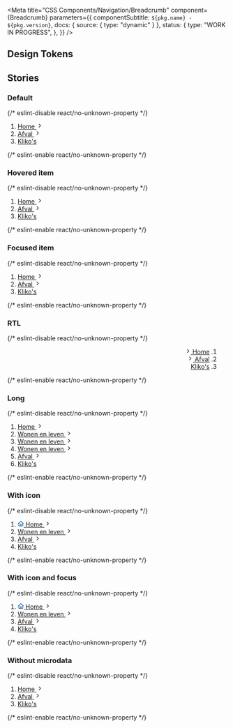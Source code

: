 

<Meta
  title="CSS Components/Navigation/Breadcrumb"
  component={Breadcrumb}
  parameters={{
    componentSubtitle: `${pkg.name} - ${pkg.version}`,
    docs: { source: { type: "dynamic" } },
    status: {
      type: "WORK IN PROGRESS",
    },
  }}
/>

<Description markdown={readme} />

## Design Tokens

<DesignTokenDocBlock categoryName="Breadcrumb" viewType="table" />

## Stories

### Default

<Canvas>
  {/* eslint-disable react/no-unknown-property */}
  <Story name="Default">
    <nav class="denhaag-breadcrumb">
      <ol class="denhaag-breadcrumb__list" itemscope itemtype="https://schema.org/BreadcrumbList">
        <li
          class="denhaag-breadcrumb__item"
          itemscope
          itemtype="https://schema.org/ListItem"
          itemprop="itemListElement"
        >
          <a class="denhaag-breadcrumb__link" href="https://example.com/" itemprop="item">
            <span class="denhaag-breadcrumb__text" itemprop="name">
              Home
            </span>
            <svg
              width="1em"
              height="1em"
              viewBox="0 0 24 24"
              fill="none"
              xmlns="http://www.w3.org/2000/svg"
              class="denhaag-icon"
              focusable="false"
              aria-hidden="true"
              shape-rendering="auto"
            >
              <path
                d="M9.293 18.707a1 1 0 010-1.414L14.586 12 9.293 6.707a1 1 0 011.414-1.414l6 6a1 1 0 010 1.414l-6 6a1 1 0 01-1.414 0z"
                fill="currentColor"
              ></path>
            </svg>
            <meta itemprop="position" content="1" />
          </a>
        </li>
        <li
          class="denhaag-breadcrumb__item"
          itemscope
          itemtype="https://schema.org/ListItem"
          itemprop="itemListElement"
        >
          <a class="denhaag-breadcrumb__link" href="https://example.com/a/" itemprop="item">
            <span class="denhaag-breadcrumb__text" itemprop="name">
              Afval
            </span>
            <svg
              width="1em"
              height="1em"
              viewBox="0 0 24 24"
              fill="none"
              xmlns="http://www.w3.org/2000/svg"
              class="denhaag-icon"
              focusable="false"
              aria-hidden="true"
              shape-rendering="auto"
            >
              <path
                d="M9.293 18.707a1 1 0 010-1.414L14.586 12 9.293 6.707a1 1 0 011.414-1.414l6 6a1 1 0 010 1.414l-6 6a1 1 0 01-1.414 0z"
                fill="currentColor"
              ></path>
            </svg>
            <meta itemprop="position" content="2" />
          </a>
        </li>
        <li
          class="denhaag-breadcrumb__item"
          itemscope
          itemtype="https://schema.org/ListItem"
          itemprop="itemListElement"
        >
          <a
            class="denhaag-breadcrumb__link denhaag-breadcrumb__link--current"
            href="https://example.com/a/b/"
            aria-current="location"
            itemprop="item"
          >
            <span class="denhaag-breadcrumb__text" itemprop="name">
              Kliko&apos;s
            </span>
            <meta itemprop="position" content="3" />
          </a>
        </li>
      </ol>
    </nav>
  </Story>
  {/* eslint-enable react/no-unknown-property */}
</Canvas>

### Hovered item

<Canvas>
  {/* eslint-disable react/no-unknown-property */}
  <Story name="Hovered item">
    <nav class="denhaag-breadcrumb">
      <ol class="denhaag-breadcrumb__list" itemscope itemtype="https://schema.org/BreadcrumbList">
        <li
          class="denhaag-breadcrumb__item"
          itemscope
          itemtype="https://schema.org/ListItem"
          itemprop="itemListElement"
        >
          <a
            class="denhaag-breadcrumb__link denhaag-breadcrumb__link--hover"
            href="https://example.com/"
            itemprop="item"
          >
            <span class="denhaag-breadcrumb__text" itemprop="name">
              Home
            </span>
            <svg
              width="1em"
              height="1em"
              viewBox="0 0 24 24"
              fill="none"
              xmlns="http://www.w3.org/2000/svg"
              class="denhaag-icon"
              focusable="false"
              aria-hidden="true"
              shape-rendering="auto"
            >
              <path
                d="M9.293 18.707a1 1 0 010-1.414L14.586 12 9.293 6.707a1 1 0 011.414-1.414l6 6a1 1 0 010 1.414l-6 6a1 1 0 01-1.414 0z"
                fill="currentColor"
              ></path>
            </svg>
            <meta itemprop="position" content="1" />
          </a>
        </li>
        <li
          class="denhaag-breadcrumb__item"
          itemscope
          itemtype="https://schema.org/ListItem"
          itemprop="itemListElement"
        >
          <a class="denhaag-breadcrumb__link" href="https://example.com/a/" itemprop="item">
            <span class="denhaag-breadcrumb__text" itemprop="name">
              Afval
            </span>
            <svg
              width="1em"
              height="1em"
              viewBox="0 0 24 24"
              fill="none"
              xmlns="http://www.w3.org/2000/svg"
              class="denhaag-icon"
              focusable="false"
              aria-hidden="true"
              shape-rendering="auto"
            >
              <path
                d="M9.293 18.707a1 1 0 010-1.414L14.586 12 9.293 6.707a1 1 0 011.414-1.414l6 6a1 1 0 010 1.414l-6 6a1 1 0 01-1.414 0z"
                fill="currentColor"
              ></path>
            </svg>
            <meta itemprop="position" content="2" />
          </a>
        </li>
        <li
          class="denhaag-breadcrumb__item"
          itemscope
          itemtype="https://schema.org/ListItem"
          itemprop="itemListElement"
        >
          <a
            class="denhaag-breadcrumb__link denhaag-breadcrumb__link--current"
            href="https://example.com/a/b/"
            aria-current="location"
            itemprop="item"
          >
            <span class="denhaag-breadcrumb__text" itemprop="name">
              Kliko&apos;s
            </span>
            <meta itemprop="position" content="3" />
          </a>
        </li>
      </ol>
    </nav>
  </Story>
  {/* eslint-enable react/no-unknown-property */}
</Canvas>

### Focused item

<Canvas>
  {/* eslint-disable react/no-unknown-property */}
  <Story name="Focused item">
    <nav class="denhaag-breadcrumb">
      <ol class="denhaag-breadcrumb__list" itemscope itemtype="https://schema.org/BreadcrumbList">
        <li
          class="denhaag-breadcrumb__item"
          itemscope
          itemtype="https://schema.org/ListItem"
          itemprop="itemListElement"
        >
          <a
            class="denhaag-breadcrumb__link denhaag-breadcrumb__link--focus"
            href="https://example.com/"
            itemprop="item"
          >
            <span class="denhaag-breadcrumb__text" itemprop="name">
              Home
            </span>
            <svg
              width="1em"
              height="1em"
              viewBox="0 0 24 24"
              fill="none"
              xmlns="http://www.w3.org/2000/svg"
              class="denhaag-icon"
              focusable="false"
              aria-hidden="true"
              shape-rendering="auto"
            >
              <path
                d="M9.293 18.707a1 1 0 010-1.414L14.586 12 9.293 6.707a1 1 0 011.414-1.414l6 6a1 1 0 010 1.414l-6 6a1 1 0 01-1.414 0z"
                fill="currentColor"
              ></path>
            </svg>
            <meta itemprop="position" content="1" />
          </a>
        </li>
        <li
          class="denhaag-breadcrumb__item"
          itemscope
          itemtype="https://schema.org/ListItem"
          itemprop="itemListElement"
        >
          <a class="denhaag-breadcrumb__link" href="https://example.com/a/" itemprop="item">
            <span class="denhaag-breadcrumb__text" itemprop="name">
              Afval
            </span>
            <svg
              width="1em"
              height="1em"
              viewBox="0 0 24 24"
              fill="none"
              xmlns="http://www.w3.org/2000/svg"
              class="denhaag-icon"
              focusable="false"
              aria-hidden="true"
              shape-rendering="auto"
            >
              <path
                d="M9.293 18.707a1 1 0 010-1.414L14.586 12 9.293 6.707a1 1 0 011.414-1.414l6 6a1 1 0 010 1.414l-6 6a1 1 0 01-1.414 0z"
                fill="currentColor"
              ></path>
            </svg>
            <meta itemprop="position" content="2" />
          </a>
        </li>
        <li
          class="denhaag-breadcrumb__item"
          itemscope
          itemtype="https://schema.org/ListItem"
          itemprop="itemListElement"
        >
          <a
            class="denhaag-breadcrumb__link denhaag-breadcrumb__link--current"
            href="https://example.com/a/b/"
            aria-current="location"
            itemprop="item"
          >
            <span class="denhaag-breadcrumb__text" itemprop="name">
              Kliko&apos;s
            </span>
            <meta itemprop="position" content="3" />
          </a>
        </li>
      </ol>
    </nav>
  </Story>
  {/* eslint-enable react/no-unknown-property */}
</Canvas>

### RTL

<Canvas>
  {/* eslint-disable react/no-unknown-property */}
  <Story name="RTL">
    <nav class="denhaag-breadcrumb" dir="rtl">
      <ol class="denhaag-breadcrumb__list" itemscope itemtype="https://schema.org/BreadcrumbList">
        <li
          class="denhaag-breadcrumb__item"
          itemscope
          itemtype="https://schema.org/ListItem"
          itemprop="itemListElement"
        >
          <a
            class="denhaag-breadcrumb__link denhaag-breadcrumb__link--hover"
            href="https://example.com/"
            itemprop="item"
          >
            <span class="denhaag-breadcrumb__text" itemprop="name">
              Home
            </span>
            <svg
              width="1em"
              height="1em"
              viewBox="0 0 24 24"
              fill="none"
              xmlns="http://www.w3.org/2000/svg"
              class="denhaag-icon"
              focusable="false"
              aria-hidden="true"
              shape-rendering="auto"
            >
              <path
                d="M9.293 18.707a1 1 0 010-1.414L14.586 12 9.293 6.707a1 1 0 011.414-1.414l6 6a1 1 0 010 1.414l-6 6a1 1 0 01-1.414 0z"
                fill="currentColor"
              ></path>
            </svg>
            <meta itemprop="position" content="1" />
          </a>
        </li>
        <li
          class="denhaag-breadcrumb__item"
          itemscope
          itemtype="https://schema.org/ListItem"
          itemprop="itemListElement"
        >
          <a class="denhaag-breadcrumb__link" href="https://example.com/a/" itemprop="item">
            <span class="denhaag-breadcrumb__text" itemprop="name">
              Afval
            </span>
            <svg
              width="1em"
              height="1em"
              viewBox="0 0 24 24"
              fill="none"
              xmlns="http://www.w3.org/2000/svg"
              class="denhaag-icon"
              focusable="false"
              aria-hidden="true"
              shape-rendering="auto"
            >
              <path
                d="M9.293 18.707a1 1 0 010-1.414L14.586 12 9.293 6.707a1 1 0 011.414-1.414l6 6a1 1 0 010 1.414l-6 6a1 1 0 01-1.414 0z"
                fill="currentColor"
              ></path>
            </svg>
            <meta itemprop="position" content="2" />
          </a>
        </li>
        <li
          class="denhaag-breadcrumb__item"
          itemscope
          itemtype="https://schema.org/ListItem"
          itemprop="itemListElement"
        >
          <a
            class="denhaag-breadcrumb__link denhaag-breadcrumb__link--current"
            href="https://example.com/a/b/"
            aria-current="location"
            itemprop="item"
          >
            <span class="denhaag-breadcrumb__text" itemprop="name">
              Kliko&apos;s
            </span>
            <meta itemprop="position" content="3" />
          </a>
        </li>
      </ol>
    </nav>
  </Story>
  {/* eslint-enable react/no-unknown-property */}
</Canvas>

### Long

<Canvas>
  {/* eslint-disable react/no-unknown-property */}
  <Story name="Long">
    <nav class="denhaag-breadcrumb">
      <ol class="denhaag-breadcrumb__list" itemscope itemtype="https://schema.org/BreadcrumbList">
        <li
          class="denhaag-breadcrumb__item"
          itemscope
          itemtype="https://schema.org/ListItem"
          itemprop="itemListElement"
        >
          <a class="denhaag-breadcrumb__link" href="https://example.com/" itemprop="item">
            <span class="denhaag-breadcrumb__text" itemprop="name">
              Home
            </span>
            <svg
              width="1em"
              height="1em"
              viewBox="0 0 24 24"
              fill="none"
              xmlns="http://www.w3.org/2000/svg"
              class="denhaag-icon"
              focusable="false"
              aria-hidden="true"
              shape-rendering="auto"
            >
              <path
                d="M9.293 18.707a1 1 0 010-1.414L14.586 12 9.293 6.707a1 1 0 011.414-1.414l6 6a1 1 0 010 1.414l-6 6a1 1 0 01-1.414 0z"
                fill="currentColor"
              ></path>
            </svg>
            <meta itemprop="position" content="1" />
          </a>
        </li>
        <li
          class="denhaag-breadcrumb__item denhaag-breadcrumb__item--hidden"
          itemscope
          itemtype="https://schema.org/ListItem"
          itemprop="itemListElement"
        >
          <a class="denhaag-breadcrumb__link" href="https://example.com/a/" itemprop="item">
            <span class="denhaag-breadcrumb__text" itemprop="name">
              Wonen en leven
            </span>
            <svg
              width="1em"
              height="1em"
              viewBox="0 0 24 24"
              fill="none"
              xmlns="http://www.w3.org/2000/svg"
              class="denhaag-icon"
              focusable="false"
              aria-hidden="true"
              shape-rendering="auto"
            >
              <path
                d="M9.293 18.707a1 1 0 010-1.414L14.586 12 9.293 6.707a1 1 0 011.414-1.414l6 6a1 1 0 010 1.414l-6 6a1 1 0 01-1.414 0z"
                fill="currentColor"
              ></path>
            </svg>
            <meta itemprop="position" content="2" />
          </a>
        </li>
        <li
          class="denhaag-breadcrumb__item denhaag-breadcrumb__item--hidden"
          itemscope
          itemtype="https://schema.org/ListItem"
          itemprop="itemListElement"
        >
          <a class="denhaag-breadcrumb__link" href="https://example.com/a/" itemprop="item">
            <span class="denhaag-breadcrumb__text" itemprop="name">
              Wonen en leven
            </span>
            <svg
              width="1em"
              height="1em"
              viewBox="0 0 24 24"
              fill="none"
              xmlns="http://www.w3.org/2000/svg"
              class="denhaag-icon"
              focusable="false"
              aria-hidden="true"
              shape-rendering="auto"
            >
              <path
                d="M9.293 18.707a1 1 0 010-1.414L14.586 12 9.293 6.707a1 1 0 011.414-1.414l6 6a1 1 0 010 1.414l-6 6a1 1 0 01-1.414 0z"
                fill="currentColor"
              ></path>
            </svg>
            <meta itemprop="position" content="2" />
          </a>
        </li>
        <li
          class="denhaag-breadcrumb__item"
          itemscope
          itemtype="https://schema.org/ListItem"
          itemprop="itemListElement"
        >
          <a class="denhaag-breadcrumb__link" href="https://example.com/a/" itemprop="item">
            <span class="denhaag-breadcrumb__text" itemprop="name">
              Wonen en leven
            </span>
            <svg
              width="1em"
              height="1em"
              viewBox="0 0 24 24"
              fill="none"
              xmlns="http://www.w3.org/2000/svg"
              class="denhaag-icon"
              focusable="false"
              aria-hidden="true"
              shape-rendering="auto"
            >
              <path
                d="M9.293 18.707a1 1 0 010-1.414L14.586 12 9.293 6.707a1 1 0 011.414-1.414l6 6a1 1 0 010 1.414l-6 6a1 1 0 01-1.414 0z"
                fill="currentColor"
              ></path>
            </svg>
            <meta itemprop="position" content="2" />
          </a>
        </li>
        <li
          class="denhaag-breadcrumb__item"
          itemscope
          itemtype="https://schema.org/ListItem"
          itemprop="itemListElement"
        >
          <a class="denhaag-breadcrumb__link" href="https://example.com/a/b/" itemprop="item">
            <span class="denhaag-breadcrumb__text" itemprop="name">
              Afval
            </span>
            <svg
              width="1em"
              height="1em"
              viewBox="0 0 24 24"
              fill="none"
              xmlns="http://www.w3.org/2000/svg"
              class="denhaag-icon"
              focusable="false"
              aria-hidden="true"
              shape-rendering="auto"
            >
              <path
                d="M9.293 18.707a1 1 0 010-1.414L14.586 12 9.293 6.707a1 1 0 011.414-1.414l6 6a1 1 0 010 1.414l-6 6a1 1 0 01-1.414 0z"
                fill="currentColor"
              ></path>
            </svg>
            <meta itemprop="position" content="3" />
          </a>
        </li>
        <li
          class="denhaag-breadcrumb__item"
          itemscope
          itemtype="https://schema.org/ListItem"
          itemprop="itemListElement"
        >
          <a
            class="denhaag-breadcrumb__link denhaag-breadcrumb__link--current"
            href="https://example.com/a/b/c/"
            aria-current="location"
            itemprop="item"
          >
            <span class="denhaag-breadcrumb__text" itemprop="name">
              Kliko&apos;s
            </span>
            <meta itemprop="position" content="4" />
          </a>
        </li>
      </ol>
    </nav>
  </Story>
  {/* eslint-enable react/no-unknown-property */}
</Canvas>

### With icon

<Canvas>
  {/* eslint-disable react/no-unknown-property */}
  <Story name="With icon">
    <nav class="denhaag-breadcrumb">
      <ol class="denhaag-breadcrumb__list" itemscope itemtype="https://schema.org/BreadcrumbList">
        <li
          class="denhaag-breadcrumb__item"
          itemscope
          itemtype="https://schema.org/ListItem"
          itemprop="itemListElement"
        >
          <a class="denhaag-breadcrumb__link" href="https://example.com/" itemprop="item">
            <svg
              width="1em"
              height="1em"
              viewBox="0 0 18 17"
              class="denhaag-icon"
              fill="currentColor"
              xmlns="http://www.w3.org/2000/svg"
            >
              <path
                d="M8.4467 0.877484C8.76244 0.596828 9.23823 0.596828 9.55397 0.877484L17.054 7.54415C17.398 7.84992 17.4289 8.37664 17.1232 8.72063C16.8174 9.06461 16.2907 9.0956 15.9467 8.78983L15.667 8.54121V14.8337C15.667 15.7541 14.9208 16.5003 14.0003 16.5003H4.00033C3.07986 16.5003 2.33367 15.7541 2.33367 14.8337V8.54121L2.05397 8.78983C1.70999 9.0956 1.18326 9.06461 0.877493 8.72063C0.571728 8.37664 0.602712 7.84992 0.946698 7.54415L8.4467 0.877484ZM4.00033 7.05973V14.8337H6.50033V10.667C6.50033 10.2068 6.87343 9.83366 7.33367 9.83366H10.667C11.1272 9.83366 11.5003 10.2068 11.5003 10.667V14.8337H14.0003V7.05973L9.00033 2.61529L4.00033 7.05973ZM9.83367 14.8337V11.5003H8.167V14.8337H9.83367Z"
                fill="#1261A3"
              />
            </svg>
            <span class="denhaag-breadcrumb__text" itemprop="name">
              Home
            </span>
            <svg
              width="1em"
              height="1em"
              viewBox="0 0 24 24"
              fill="none"
              xmlns="http://www.w3.org/2000/svg"
              class="denhaag-icon"
              focusable="false"
              aria-hidden="true"
              shape-rendering="auto"
            >
              <path
                d="M9.293 18.707a1 1 0 010-1.414L14.586 12 9.293 6.707a1 1 0 011.414-1.414l6 6a1 1 0 010 1.414l-6 6a1 1 0 01-1.414 0z"
                fill="currentColor"
              ></path>
            </svg>
            <meta itemprop="position" content="1" />
          </a>
        </li>
        <li
          class="denhaag-breadcrumb__item"
          itemscope
          itemtype="https://schema.org/ListItem"
          itemprop="itemListElement"
        >
          <a class="denhaag-breadcrumb__link" href="https://example.com/a/" itemprop="item">
            <span class="denhaag-breadcrumb__text" itemprop="name">
              Wonen en leven
            </span>
            <svg
              width="1em"
              height="1em"
              viewBox="0 0 24 24"
              fill="none"
              xmlns="http://www.w3.org/2000/svg"
              class="denhaag-icon"
              focusable="false"
              aria-hidden="true"
              shape-rendering="auto"
            >
              <path
                d="M9.293 18.707a1 1 0 010-1.414L14.586 12 9.293 6.707a1 1 0 011.414-1.414l6 6a1 1 0 010 1.414l-6 6a1 1 0 01-1.414 0z"
                fill="currentColor"
              ></path>
            </svg>
            <meta itemprop="position" content="2" />
          </a>
        </li>
        <li
          class="denhaag-breadcrumb__item"
          itemscope
          itemtype="https://schema.org/ListItem"
          itemprop="itemListElement"
        >
          <a class="denhaag-breadcrumb__link" href="https://example.com/a/b/" itemprop="item">
            <span class="denhaag-breadcrumb__text" itemprop="name">
              Afval
            </span>
            <svg
              width="1em"
              height="1em"
              viewBox="0 0 24 24"
              fill="none"
              xmlns="http://www.w3.org/2000/svg"
              class="denhaag-icon"
              focusable="false"
              aria-hidden="true"
              shape-rendering="auto"
            >
              <path
                d="M9.293 18.707a1 1 0 010-1.414L14.586 12 9.293 6.707a1 1 0 011.414-1.414l6 6a1 1 0 010 1.414l-6 6a1 1 0 01-1.414 0z"
                fill="currentColor"
              ></path>
            </svg>
            <meta itemprop="position" content="3" />
          </a>
        </li>
        <li
          class="denhaag-breadcrumb__item"
          itemscope
          itemtype="https://schema.org/ListItem"
          itemprop="itemListElement"
        >
          <a
            class="denhaag-breadcrumb__link denhaag-breadcrumb__link--current"
            href="https://example.com/a/b/c/"
            aria-current="location"
            itemprop="item"
          >
            <span class="denhaag-breadcrumb__text" itemprop="name">
              Kliko&apos;s
            </span>
            <meta itemprop="position" content="4" />
          </a>
        </li>
      </ol>
    </nav>
  </Story>
  {/* eslint-enable react/no-unknown-property */}
</Canvas>

### With icon and focus

<Canvas>
  {/* eslint-disable react/no-unknown-property */}
  <Story name="With icon and focus">
    <nav class="denhaag-breadcrumb">
      <ol class="denhaag-breadcrumb__list" itemscope itemtype="https://schema.org/BreadcrumbList">
        <li
          class="denhaag-breadcrumb__item"
          itemscope
          itemtype="https://schema.org/ListItem"
          itemprop="itemListElement"
        >
          <a
            class="denhaag-breadcrumb__link denhaag-breadcrumb__link--focus"
            href="https://example.com/"
            itemprop="item"
          >
            <svg
              width="1em"
              height="1em"
              viewBox="0 0 18 17"
              class="denhaag-icon"
              fill="currentColor"
              xmlns="http://www.w3.org/2000/svg"
            >
              <path
                d="M8.4467 0.877484C8.76244 0.596828 9.23823 0.596828 9.55397 0.877484L17.054 7.54415C17.398 7.84992 17.4289 8.37664 17.1232 8.72063C16.8174 9.06461 16.2907 9.0956 15.9467 8.78983L15.667 8.54121V14.8337C15.667 15.7541 14.9208 16.5003 14.0003 16.5003H4.00033C3.07986 16.5003 2.33367 15.7541 2.33367 14.8337V8.54121L2.05397 8.78983C1.70999 9.0956 1.18326 9.06461 0.877493 8.72063C0.571728 8.37664 0.602712 7.84992 0.946698 7.54415L8.4467 0.877484ZM4.00033 7.05973V14.8337H6.50033V10.667C6.50033 10.2068 6.87343 9.83366 7.33367 9.83366H10.667C11.1272 9.83366 11.5003 10.2068 11.5003 10.667V14.8337H14.0003V7.05973L9.00033 2.61529L4.00033 7.05973ZM9.83367 14.8337V11.5003H8.167V14.8337H9.83367Z"
                fill="#1261A3"
              />
            </svg>
            <span class="denhaag-breadcrumb__text" itemprop="name">
              Home
            </span>
            <svg
              width="1em"
              height="1em"
              viewBox="0 0 24 24"
              fill="none"
              xmlns="http://www.w3.org/2000/svg"
              class="denhaag-icon"
              focusable="false"
              aria-hidden="true"
              shape-rendering="auto"
            >
              <path
                d="M9.293 18.707a1 1 0 010-1.414L14.586 12 9.293 6.707a1 1 0 011.414-1.414l6 6a1 1 0 010 1.414l-6 6a1 1 0 01-1.414 0z"
                fill="currentColor"
              ></path>
            </svg>
            <meta itemprop="position" content="1" />
          </a>
        </li>
        <li
          class="denhaag-breadcrumb__item"
          itemscope
          itemtype="https://schema.org/ListItem"
          itemprop="itemListElement"
        >
          <a class="denhaag-breadcrumb__link" href="https://example.com/a/" itemprop="item">
            <span class="denhaag-breadcrumb__text" itemprop="name">
              Wonen en leven
            </span>
            <svg
              width="1em"
              height="1em"
              viewBox="0 0 24 24"
              fill="none"
              xmlns="http://www.w3.org/2000/svg"
              class="denhaag-icon"
              focusable="false"
              aria-hidden="true"
              shape-rendering="auto"
            >
              <path
                d="M9.293 18.707a1 1 0 010-1.414L14.586 12 9.293 6.707a1 1 0 011.414-1.414l6 6a1 1 0 010 1.414l-6 6a1 1 0 01-1.414 0z"
                fill="currentColor"
              ></path>
            </svg>
            <meta itemprop="position" content="2" />
          </a>
        </li>
        <li
          class="denhaag-breadcrumb__item"
          itemscope
          itemtype="https://schema.org/ListItem"
          itemprop="itemListElement"
        >
          <a class="denhaag-breadcrumb__link" href="https://example.com/a/b/" itemprop="item">
            <span class="denhaag-breadcrumb__text" itemprop="name">
              Afval
            </span>
            <svg
              width="1em"
              height="1em"
              viewBox="0 0 24 24"
              fill="none"
              xmlns="http://www.w3.org/2000/svg"
              class="denhaag-icon"
              focusable="false"
              aria-hidden="true"
              shape-rendering="auto"
            >
              <path
                d="M9.293 18.707a1 1 0 010-1.414L14.586 12 9.293 6.707a1 1 0 011.414-1.414l6 6a1 1 0 010 1.414l-6 6a1 1 0 01-1.414 0z"
                fill="currentColor"
              ></path>
            </svg>
            <meta itemprop="position" content="3" />
          </a>
        </li>
        <li
          class="denhaag-breadcrumb__item"
          itemscope
          itemtype="https://schema.org/ListItem"
          itemprop="itemListElement"
        >
          <a
            class="denhaag-breadcrumb__link denhaag-breadcrumb__link--current"
            href="https://example.com/a/b/c/"
            aria-current="location"
            itemprop="item"
          >
            <span class="denhaag-breadcrumb__text" itemprop="name">
              Kliko&apos;s
            </span>
            <meta itemprop="position" content="4" />
          </a>
        </li>
      </ol>
    </nav>
  </Story>
  {/* eslint-enable react/no-unknown-property */}
</Canvas>

### Without microdata

<Canvas>
  {/* eslint-disable react/no-unknown-property */}
  <Story name="Without microdata">
    <nav class="denhaag-breadcrumb">
      <ol class="denhaag-breadcrumb__list">
        <li class="denhaag-breadcrumb__item">
          <a class="denhaag-breadcrumb__link" href="https://example.com/">
            <span class="denhaag-breadcrumb__text">Home</span>
            <svg
              width="1em"
              height="1em"
              viewBox="0 0 24 24"
              fill="none"
              xmlns="http://www.w3.org/2000/svg"
              class="denhaag-icon"
              focusable="false"
              aria-hidden="true"
              shape-rendering="auto"
            >
              <path
                d="M9.293 18.707a1 1 0 010-1.414L14.586 12 9.293 6.707a1 1 0 011.414-1.414l6 6a1 1 0 010 1.414l-6 6a1 1 0 01-1.414 0z"
                fill="currentColor"
              ></path>
            </svg>
          </a>
        </li>
        <li class="denhaag-breadcrumb__item">
          <a class="denhaag-breadcrumb__link" href="https://example.com/a/">
            <span class="denhaag-breadcrumb__text">Afval</span>
            <svg
              width="1em"
              height="1em"
              viewBox="0 0 24 24"
              fill="none"
              xmlns="http://www.w3.org/2000/svg"
              class="denhaag-icon"
              focusable="false"
              aria-hidden="true"
              shape-rendering="auto"
            >
              <path
                d="M9.293 18.707a1 1 0 010-1.414L14.586 12 9.293 6.707a1 1 0 011.414-1.414l6 6a1 1 0 010 1.414l-6 6a1 1 0 01-1.414 0z"
                fill="currentColor"
              ></path>
            </svg>
          </a>
        </li>
        <li class="denhaag-breadcrumb__item">
          <a class="denhaag-breadcrumb__link denhaag-breadcrumb__link--current" href="https://example.com/a/b/">
            <span class="denhaag-breadcrumb__text">Kliko&apos;s</span>
          </a>
        </li>
      </ol>
    </nav>
  </Story>
  {/* eslint-enable react/no-unknown-property */}
</Canvas>
